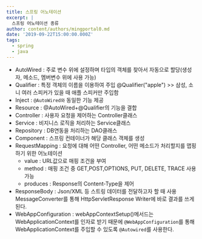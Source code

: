 ```yaml
---
title: 스프링 어노테이션
excerpt: |
  스프링 어노테이션 종류
author: content/authors/mingportal0.md
date: '2019-09-22T15:00:00.000Z'
tags:
  - spring
  - java
---
```



* AutoWired : 주로 변수 위에 설정하며 타입의 객체를 찾아서 자동으로 할당(생성자, 메소드, 멤버변수 위에 사용 가능)
* Qualifier : 특정 객체의 이름을 이용하여 주입 @Qualifier("apple") >> 삼성, 소니 여러 스피커가 있을 때 애플 스피커만 주입함
* Inject : `@AutoWired와` 동일한 기능 제공
* Resource : @AutoWired+@Qualifier의 기능을 결합
* Controller : 사용자 요청을 제어하는 Controller클래스
* Service : 비지니스 로직을 처리하는 Service클래스
* Repository : DB연동을 처리하는 DAO클래스
* Component : 스프링 컨테이너가 해당 클래스 객체를 생성
* RequestMapping : 요청에 대해 어떤 Controller, 어떤 메소드가 처리할지를 맵핑하기 위한 어노테이션
  * value : URL값으로 매핑 조건을 부여
  * method : 매핑 조건 중 GET,POST,OPTIONS, PUT, DELETE, TRACE 사용 가능
  * produces : Response의 Content-Type을 제어
* ResponseBody : Json/XML 등 스트링 데이터를 전달하고자 할 때 사용 MessageConverter를 통해 HttpServletResponse Writer에 바로 결과를 쓰게 된다.
* WebAppConfiguration : webAppContextSetup()메서드는 WebApplicationContext를 인자로 받기 때문에 `@WebAppConfiguration`를 통해 WebApplicationContext를 주입할 수 있도록 `@Autowired`를 사용한다.

